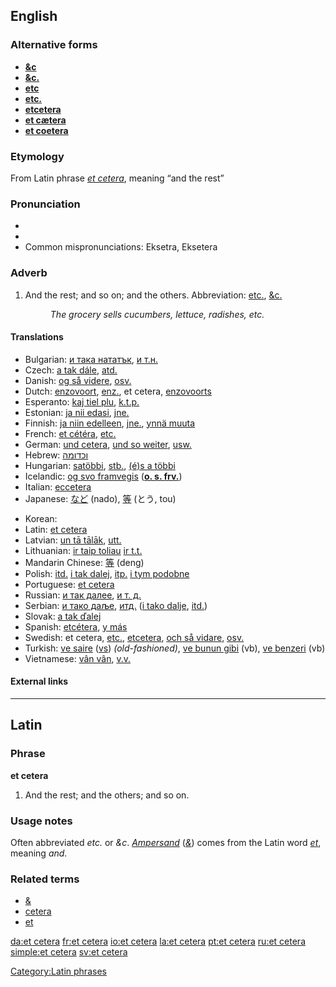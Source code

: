 ==English==

===Alternative forms===
*'''[[&c]]''' {{italbrac|archaic}}
*'''[[&c.]]''' {{italbrac|archaic}}
*'''[[etc]]'''
*'''[[etc.]]'''
*'''[[etcetera]]'''
*'''[[et cætera]]'''
*'''[[et coetera]]'''

===Etymology===
From Latin phrase ''[[#Latin|et cetera]]'', meaning “and the rest”

===Pronunciation===
*{{IPA|/ˌɛt ˈsɛtərə/}}
*{{audio|en-us-etc.ogg|Audio (US)}}
*Common mispronunciations: Eksetra, Eksetera

===Adverb===
{{en-adv|-}}

# And the rest; and so on; and the others. Abbreviation: [[etc.]], [[&c.]]
#: ''The grocery sells cucumbers, lettuce, radishes, etc.''

====Translations====
{{trans-top|and so on}}
*Bulgarian: [[и така нататък]], [[и т.н.]]
*Czech: [[a tak dále]], [[atd.]]
*Danish: [[og så videre]], [[osv.]]
*Dutch: [[enzovoort]], [[enz.]], et cetera, [[enzovoorts]]
*Esperanto: [[kaj tiel plu]], [[k.t.p.]]
*Estonian: [[ja nii edasi]], [[jne.]]
*Finnish: [[ja niin edelleen]], [[jne.]], [[ynnä muuta]]
*French: [[et cétéra]], [[etc.]]
*German: [[und cetera]], [[und so weiter]], [[usw.]]
*Hebrew: [[וכדומה]]
*Hungarian: [[satöbbi]], [[stb.]], [[(é)s a többi]]
*Icelandic: [[og svo framvegis]] ('''[[o. s. frv.]]''')
*Italian: [[eccetera]]
*Japanese: [[など]] (nado), [[等]] (とう, tou)
{{trans-mid}}
*Korean: {{ko-inline|기타|gita}}
*Latin: [[et cetera]]
*Latvian: [[un tā tālāk]], [[utt.]]
*Lithuanian: [[ir taip toliau]] [[ir t.t.]]
*Mandarin Chinese: [[等]] (deng)
*Polish: [[itd.]] [[i tak dalej]], [[itp.]] [[i tym podobne]]
*Portuguese: [[et cetera]]
*Russian: [[и так далее]], [[и т. д.]]
*Serbian: [[и тако даље]], [[итд.]] ([[i tako dalje]], [[itd.]])
*Slovak: [[a tak ďalej]]
*Spanish: [[etcétera]], [[y más]]
*Swedish: et cetera, [[etc.]], [[etcetera]], [[och så vidare]], [[osv.]]
*Turkish: [[ve saire]] ([[vs]]) ''(old-fashioned)'', [[ve bunun gibi]] (vb), [[ve benzeri]] (vb)
*Vietnamese: [[vân vân]], [[v.v.]]
{{trans-bottom}}

====External links====
{{pedia}}

----

==Latin==

===Phrase===
'''et cetera'''

# And the rest; and the others; and so on.

===Usage notes===
Often abbreviated ''etc.'' or ''&c''. ''[[Ampersand]]'' (''[[&]]'') comes from the Latin word ''[[et#Latin|et]]'', meaning ''and''.

===Related terms===
*[[&]]
*[[cetera]]
*[[et]]

[[Category:Latin phrases]]

[[da:et cetera]]
[[fr:et cetera]]
[[io:et cetera]]
[[la:et cetera]]
[[pt:et cetera]]
[[ru:et cetera]]
[[simple:et cetera]]
[[sv:et cetera]]